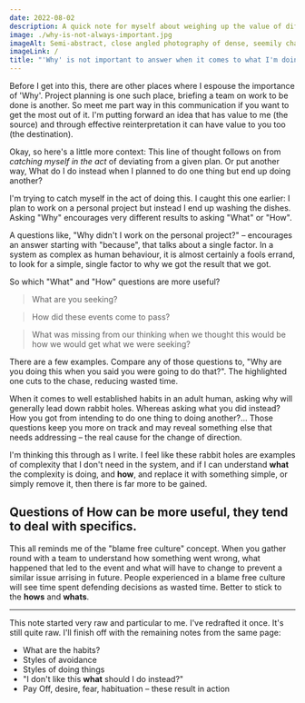 ```yaml
---
date: 2022-08-02
description: A quick note for myself about weighing up the value of different habits
image: ./why-is-not-always-important.jpg
imageAlt: Semi-abstract, close angled photography of dense, seemily chaotic writing on paper
imageLink: /
title: "'Why' is not important to answer when it comes to what I'm doing at a given time. Instead, How and What are valuable questions to get into the habit of answering"
---
```


Before I get into this, there are other places where I espouse the importance of 'Why'. Project planning is one such place, briefing a team on work to be done is another. So meet me part way in this communication if you want to get the most out of it. I'm putting forward an idea that has value to me (the source) and through effective reinterpretation it can have value to you too (the destination).

Okay, so here's a little more context: This line of thought follows on from _catching myself in the act_ of deviating from a given plan. Or put another way, What do I do instead when I planned to do one thing but end up doing another?

I'm trying to catch myself in the act of doing this. I caught this one earlier: I plan to work on a personal project but instead I end up washing the dishes. Asking "Why" encourages very different results to asking "What" or "How".

A questions like, "Why didn't I work on the personal project?" – encourages an answer starting with "because", that talks about a single factor. In a system as complex as human behaviour, it is almost certainly a fools errand, to look for a simple, single factor to why we got the result that we got.

So which "What" and "How" questions are more useful?

> What are you seeking?

> How did these events come to pass?

> What was missing from our thinking when we thought this would be how we would get what we were seeking?

There are a few examples. Compare any of those questions to, "Why are you doing this when you said you were going to do that?". The highlighted one cuts to the chase, reducing wasted time.

When it comes to well established habits in an adult human, asking why will generally lead down rabbit holes. Whereas asking what you did instead? How you got from intending to do one thing to doing another?... Those questions keep you more on track and may reveal something else that needs addressing – the real cause for the change of direction.

I'm thinking this through as I write. I feel like these rabbit holes are examples of complexity that I don't need in the system, and if I can understand **what** the complexity is doing, and **how**, and replace it with something simple, or simply remove it, then there is far more to be gained.

## Questions of How can be more useful, they tend to deal with specifics.

This all reminds me of the "blame free culture" concept. When you gather round with a team to understand how something went wrong, what happened that led to the event and what will have to change to prevent a similar issue arrising in future. People experienced in a blame free culture will see time spent defending decisions as wasted time. Better to stick to the **hows** and **whats**.

---

This note started very raw and particular to me. I've redrafted it once. It's still quite raw. I'll finish off with the remaining notes from the same page:

- What are the habits?
- Styles of avoidance
- Styles of doing things
- "I don't like this **what** should I do instead?"
- Pay Off, desire, fear, habituation – these result in action
